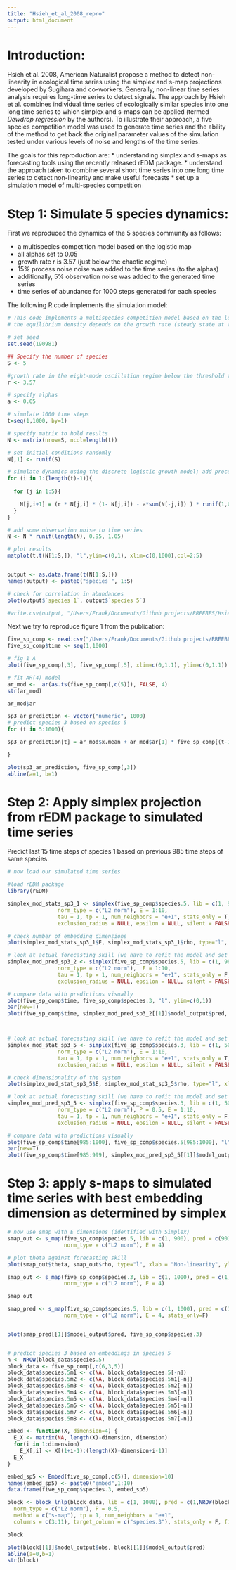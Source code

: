 ```yaml
---
title: "Hsieh_et_al_2008_repro"
output: html_document
---
```


# Introduction:

Hsieh et al. 2008, American Naturalist propose a method to detect non-linearity in ecological time series using the simplex and s-map projections developed by Sugihara and co-workers. Generally, non-linear time series analysis requires long-time series to detect signals. The approach by Hsieh et al. combines individual time series of ecologically similar species into one long time series to which simplex and s-maps can be applied (termed *Dewdrop regression* by the authors). To illustrate their approach, a five species competition model was used to generate time series and the ability of the method to get back the original parameter values of the simulation tested under various levels of noise and lengths of the time series.

The goals for this reproduction are:
* understanding simplex and s-maps as forecasting tools using the recently released rEDM package.
* understand the approach taken to combine several short time series into one long time series to detect non-linearity and make useful forecasts
* set up a simulation model of multi-species competition

# Step 1: Simulate 5 species dynamics:

First we reproduced the dynamics of the 5 species community as follows:

* a multispecies competition model based on the logistic map
* all alphas set to 0.05
* growth rate r is 3.57 (just below the chaotic regime)
* 15% process noise noise was added to the time series (to the alphas)
* additionally, 5% observation noise was added to the generated time series
* time series of abundance for 1000 steps generated for each species

The following R code implements the simulation model:
```r
# This code implements a multispecies competition model based on the logistic map (https://en.wikipedia.org/wiki/Logistic_map)
# the equilibrium density depends on the growth rate (steady state at values between 1 and 2, extinction below 1, chaos > 3.7, fluctuations > 3)

# set seed
set.seed(190981)

## Specify the number of species
S <- 5

#growth rate in the eight-mode oscillation regime below the threshold to chaos
r <- 3.57

# specify alphas
a <- 0.05

# simulate 1000 time steps
t=seq(1,1000, by=1)

# specify matrix to hold results
N <- matrix(nrow=S, ncol=length(t))

# set initial conditions randomly
N[,1] <- runif(S)

# simulate dynamics using the discrete logistic growth model; add process noise at the end
for (i in 1:(length(t)-1)){
  
  for (j in 1:5){

    N[j,i+1] = (r * N[j,i] * (1- N[j,i]) - a*sum(N[-j,i]) ) * runif(1,0.85,1.15)
  }
}

# add some observation noise to time series
N <- N * runif(length(N), 0.95, 1.05)

# plot results
matplot(t,t(N[1:S,]), "l",ylim=c(0,1), xlim=c(0,1000),col=2:5)


output <- as.data.frame(t(N[1:S,]))
names(output) <- paste0("species ", 1:S)

# check for correlation in abundances
plot(output$`species 1`, output$`species 5`)

#write.csv(output, "/Users/Frank/Documents/Github projects/RREEBES/Hsieh_et_al_2008/data/5sp_comp_sim_data.csv", row.names=F)

```

Next we try to reproduce figure 1 from the publication:
```r
five_sp_comp <- read.csv("/Users/Frank/Documents/Github projects/RREEBES/Hsieh_et_al_2008/data/5sp_comp_sim_data.csv")
five_sp_comp$time <- seq(1,1000)

# fig 1 A
plot(five_sp_comp[,3], five_sp_comp[,5], xlim=c(0,1.1), ylim=c(0,1.1))

# fit AR(4) model
ar_mod <-  ar(as.ts(five_sp_comp[,c(5)]), FALSE, 4)
str(ar_mod)

ar_mod$ar

sp3_ar_prediction <- vector("numeric", 1000)
# predict species 3 based on species 5
for (t in 5:1000){

sp3_ar_prediction[t] = ar_mod$x.mean + ar_mod$ar[1] * five_sp_comp[(t-1),3] + ar_mod$ar[2] * five_sp_comp[(t-2),3]  + ar_mod$ar[3] * five_sp_comp[(t-3),3] + ar_mod$ar[4] * five_sp_comp[(t-4),3]

}

plot(sp3_ar_prediction, five_sp_comp[,3])
abline(a=1, b=1)
```

# Step 2: Apply simplex projection from rEDM package to simulated time series

Predict last 15 time steps of species 1 based on previous 985 time steps of same species.

```r
# now load our simulated time series

#load rEDM package
library(rEDM)

simplex_mod_stats_sp3_1 <- simplex(five_sp_comp$species.5, lib = c(1, 985), pred = c(986, NROW(five_sp_comp$species.3)),
                norm_type = c("L2 norm"), E = 1:10,
                tau = 1, tp = 1, num_neighbors = "e+1", stats_only = T,
                exclusion_radius = NULL, epsilon = NULL, silent = FALSE)

# check number of embedding dimensions
plot(simplex_mod_stats_sp3_1$E, simplex_mod_stats_sp3_1$rho, type="l", xlab = "Embedding dimension (E)", ylab="Forecast skill (rho)")

# look at actual forecasting skill (we have to refit the model and set stats_only to FALSE) when predicting species 1 with data from species 1
simplex_mod_pred_sp3_2 <- simplex(five_sp_comp$species.5, lib = c(1, 985), pred = c(986, NROW(five_sp_comp$species.3)),
                norm_type = c("L2 norm"),  E = 1:10,
                tau = 1, tp = 1, num_neighbors = "e+1", stats_only = F,
                exclusion_radius = NULL, epsilon = NULL, silent = FALSE)

# compare data with predictions visually
plot(five_sp_comp$time, five_sp_comp$species.3, "l", ylim=c(0,1))
par(new=T)
plot(five_sp_comp$time, simplex_mod_pred_sp3_2[[1]]$model_output$pred, "l", lty = 2, col="red", ylim=c(0,1))




```

```r
# look at actual forecasting skill (we have to refit the model and set stats_only to FALSE) when predicting species 5 with data from species 3
simplex_mod_stat_sp3_5 <- simplex(five_sp_comp$species.3, lib = c(1, 500), pred = c(501, NROW(five_sp_comp$species.5)),
                norm_type = c("L2 norm"), E = 1:10,
                tau = 1, tp = 1, num_neighbors = "e+1", stats_only = T,
                exclusion_radius = NULL, epsilon = NULL, silent = FALSE)

# check dimensionality of the system
plot(simplex_mod_stat_sp3_5$E, simplex_mod_stat_sp3_5$rho, type="l", xlab = "Embedding dimension (E)", ylab="Forecast skill (rho)")

# look at actual forecasting skill (we have to refit the model and set stats_only to FALSE) when predicting species 1 with data from species 1
simplex_mod_pred_sp3_5 <- simplex(five_sp_comp$species.3, lib = c(1, 500), pred = c(501, NROW(five_sp_comp$species.5)),
                norm_type = c("L2 norm"), P = 0.5, E = 1:10,
                tau = 1, tp = 1, num_neighbors = "e+1", stats_only = F,
                exclusion_radius = NULL, epsilon = NULL, silent = FALSE)

# compare data with predictions visually
plot(five_sp_comp$time[985:1000], five_sp_comp$species.5[985:1000], "l", ylim=c(0,1), xlim=c(985,1000))
par(new=T)
plot(five_sp_comp$time[985:999], simplex_mod_pred_sp3_5[[1]]$model_output$pred[984:998], "l", lty = 2, col="red", ylim=c(0,1), xlim=c(985,1000))
```


# Step 3: apply s-maps to simulated time series with best embedding dimension as determined by simplex

```r
# now use smap with E dimensions (identified with Simplex)
smap_out <- s_map(five_sp_comp$species.5, lib = c(1, 900), pred = c(901,NROW(five_sp_comp$species.3)),
                  norm_type = c("L2 norm"), E = 4)

# plot theta against forecasting skill
plot(smap_out$theta, smap_out$rho, type="l", xlab = "Non-linearity", ylab="Forecast skill (rho)")

smap_out <- s_map(five_sp_comp$species.3, lib = c(1, 1000), pred = c(1,NROW(five_sp_comp$species.3)),
                  norm_type = c("L2 norm"), E = 4)

smap_out

smap_pred <- s_map(five_sp_comp$species.5, lib = c(1, 1000), pred = c(1,NROW(five_sp_comp$species.3)),
                  norm_type = c("L2 norm"), E = 4, stats_only=F)


plot(smap_pred[[1]]$model_output$pred, five_sp_comp$species.3)


# predict species 3 based on embeddings in species 5
n <- NROW(block_data$species.5)
block_data <- five_sp_comp[,c(6,3,5)]
block_data$species.5m1 <- c(NA, block_data$species.5[-n])
block_data$species.5m2 <- c(NA, block_data$species.5m1[-n])
block_data$species.5m3 <- c(NA, block_data$species.5m2[-n])
block_data$species.5m4 <- c(NA, block_data$species.5m3[-n])
block_data$species.5m5 <- c(NA, block_data$species.5m4[-n])
block_data$species.5m6 <- c(NA, block_data$species.5m5[-n])
block_data$species.5m7 <- c(NA, block_data$species.5m6[-n])
block_data$species.5m8 <- c(NA, block_data$species.5m7[-n])

Embed <- function(X, dimension=4) {
  E_X <- matrix(NA, length(X)-dimension, dimension)
  for(i in 1:dimension)
    E_X[,i] <- X[(1+i-1):(length(X)-dimension+i-1)]
  E_X
}

embed_sp5 <- Embed(five_sp_comp[,c(5)], dimension=10)
names(embed_sp5) <- paste0("embed",1:10)
data.frame(five_sp_comp$species.3, embed_sp5)

block <- block_lnlp(block_data, lib = c(1, 1000), pred = c(1,NROW(block_data)),
  norm_type = c("L2 norm"), P = 0.5,
  method = c("s-map"), tp = 1, num_neighbors = "e+1",
  columns = c(3:11), target_column = c("species.3"), stats_only = F, first_column_time = T)

block

plot(block[[1]]$model_output$obs, block[[1]]$model_output$pred)
abline(a=0,b=1)
str(block)
```


